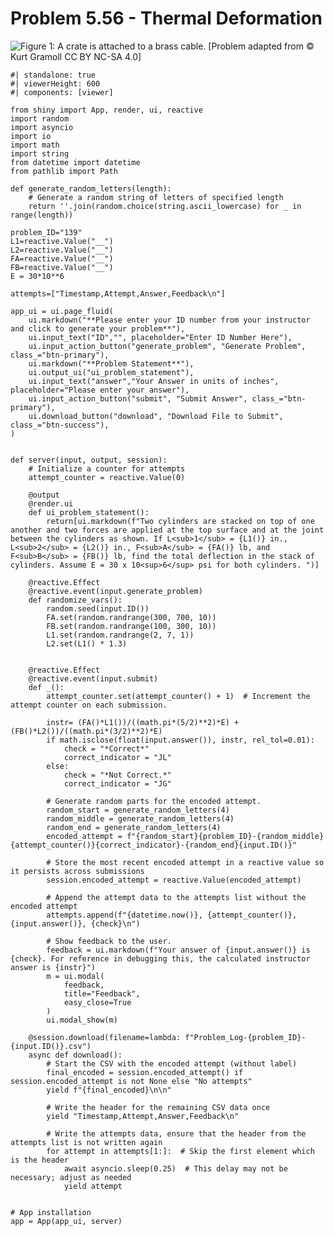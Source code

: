 # Problem 5.56 - Thermal Deformation {.unnumbered}

![Figure 1: A crate is attached to a brass cable.](images/227.png){fig-alt="Picture with a crate attached to a brass cable. The wire is length L, and the crate is weight W."}
\[Problem adapted from © Kurt Gramoll CC BY NC-SA 4.0\]
```shinylive-python
#| standalone: true
#| viewerHeight: 600
#| components: [viewer]

from shiny import App, render, ui, reactive
import random
import asyncio
import io
import math
import string
from datetime import datetime
from pathlib import Path

def generate_random_letters(length):
    # Generate a random string of letters of specified length
    return ''.join(random.choice(string.ascii_lowercase) for _ in range(length))  

problem_ID="139"
L1=reactive.Value("__")
L2=reactive.Value("__")
FA=reactive.Value("__")
FB=reactive.Value("__")
E = 30*10**6
  
attempts=["Timestamp,Attempt,Answer,Feedback\n"]

app_ui = ui.page_fluid(
    ui.markdown("**Please enter your ID number from your instructor and click to generate your problem**"),
    ui.input_text("ID","", placeholder="Enter ID Number Here"),
    ui.input_action_button("generate_problem", "Generate Problem", class_="btn-primary"),
    ui.markdown("**Problem Statement**"),
    ui.output_ui("ui_problem_statement"),
    ui.input_text("answer","Your Answer in units of inches", placeholder="Please enter your answer"),
    ui.input_action_button("submit", "Submit Answer", class_="btn-primary"),
    ui.download_button("download", "Download File to Submit", class_="btn-success"),
)


def server(input, output, session):
    # Initialize a counter for attempts
    attempt_counter = reactive.Value(0)

    @output
    @render.ui
    def ui_problem_statement():
        return[ui.markdown(f"Two cylinders are stacked on top of one another and two forces are applied at the top surface and at the joint between the cylinders as shown. If L<sub>1</sub> = {L1()} in., L<sub>2</sub> = {L2()} in., F<sub>A</sub> = {FA()} lb, and F<sub>B</sub> = {FB()} lb, find the total deflection in the stack of cylinders. Assume E = 30 x 10<sup>6</sup> psi for both cylinders. ")]
    
    @reactive.Effect
    @reactive.event(input.generate_problem)
    def randomize_vars():
        random.seed(input.ID())
        FA.set(random.randrange(300, 700, 10))
        FB.set(random.randrange(100, 300, 10))
        L1.set(random.randrange(2, 7, 1))
        L2.set(L1() * 1.3)
        

    @reactive.Effect
    @reactive.event(input.submit)
    def _():
        attempt_counter.set(attempt_counter() + 1)  # Increment the attempt counter on each submission.
    
        instr= (FA()*L1())/((math.pi*(5/2)**2)*E) + (FB()*L2())/((math.pi*(3/2)**2)*E)
        if math.isclose(float(input.answer()), instr, rel_tol=0.01):
            check = "*Correct*"
            correct_indicator = "JL"
        else:
            check = "*Not Correct.*"
            correct_indicator = "JG"

        # Generate random parts for the encoded attempt.
        random_start = generate_random_letters(4)
        random_middle = generate_random_letters(4)
        random_end = generate_random_letters(4)
        encoded_attempt = f"{random_start}{problem_ID}-{random_middle}{attempt_counter()}{correct_indicator}-{random_end}{input.ID()}"

        # Store the most recent encoded attempt in a reactive value so it persists across submissions
        session.encoded_attempt = reactive.Value(encoded_attempt)

        # Append the attempt data to the attempts list without the encoded attempt
        attempts.append(f"{datetime.now()}, {attempt_counter()}, {input.answer()}, {check}\n")

        # Show feedback to the user.
        feedback = ui.markdown(f"Your answer of {input.answer()} is {check}. For reference in debugging this, the calculated instructor answer is {instr}")
        m = ui.modal(
            feedback,
            title="Feedback",
            easy_close=True
        )
        ui.modal_show(m)

    @session.download(filename=lambda: f"Problem_Log-{problem_ID}-{input.ID()}.csv")
    async def download():
        # Start the CSV with the encoded attempt (without label)
        final_encoded = session.encoded_attempt() if session.encoded_attempt is not None else "No attempts"
        yield f"{final_encoded}\n\n"
        
        # Write the header for the remaining CSV data once
        yield "Timestamp,Attempt,Answer,Feedback\n"
        
        # Write the attempts data, ensure that the header from the attempts list is not written again
        for attempt in attempts[1:]:  # Skip the first element which is the header
            await asyncio.sleep(0.25)  # This delay may not be necessary; adjust as needed
            yield attempt


# App installation
app = App(app_ui, server)
```
